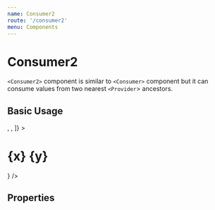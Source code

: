 ```yaml
---
name: Consumer2
route: '/consumer2'
menu: Components
---
```


# Consumer2

`<Consumer2>` component is similar to `<Consumer>` component but it can consume values from two nearest `<Provider`> ancestors.

## Basic Usage

<Playground>
  <MultiProvider
    providers={[
      <Provider of="A" value="Hello" />,
      <Provider of="B" value="World" />,
    ]}
  >
    <Consumer2 of={['A', 'B']} builder={(x, y) => <h1>{x} {y}</h1>} />
  </MultiProvider>
</Playground>

## Properties

<Props of={Consumer2} />